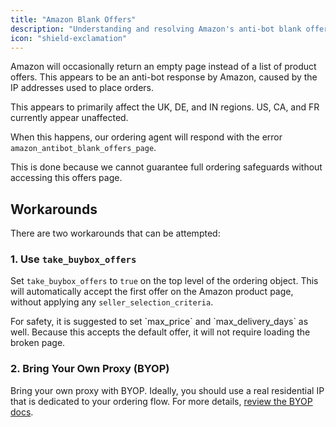 ```yaml
---
title: "Amazon Blank Offers"
description: "Understanding and resolving Amazon's anti-bot blank offers page issue"
icon: "shield-exclamation"
---
```


Amazon will occasionally return an empty page instead of a list of product offers. This appears to be an anti-bot response by Amazon, caused by the IP addresses used to place orders.

This appears to primarily affect the UK, DE, and IN regions. US, CA, and FR currently appear unaffected.

When this happens, our ordering agent will respond with the error `amazon_antibot_blank_offers_page`.

This is done because we cannot guarantee full ordering safeguards without accessing this offers page.

## Workarounds

There are two workarounds that can be attempted:

### 1. Use `take_buybox_offers`

Set `take_buybox_offers` to `true` on the top level of the ordering object. This will automatically accept the first offer on the Amazon product page, without applying any `seller_selection_criteria`. 

<Info>
For safety, it is suggested to set `max_price` and `max_delivery_days` as well. Because this accepts the default offer, it will not require loading the broken page.
</Info>

### 2. Bring Your Own Proxy (BYOP)

Bring your own proxy with BYOP. Ideally, you should use a real residential IP that is dedicated to your ordering flow. For more details, [review the BYOP docs](/api-reference/appendix/proxies).